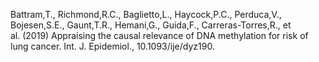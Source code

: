 Battram,T., Richmond,R.C., Baglietto,L., Haycock,P.C., Perduca,V., Bojesen,S.E., Gaunt,T.R., Hemani,G., Guida,F., Carreras-Torres,R., et al. (2019) Appraising the causal relevance of DNA methylation for risk of lung cancer. Int. J. Epidemiol., 10.1093/ije/dyz190.

